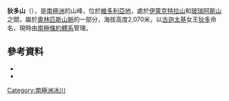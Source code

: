 {{Coord|77|30|S|160|57|E|source:GNIS|display=title}}

'''狄多山'''（{{lang-en|Mount Dido}}），是[[南極洲|南極洲]]的山峰，位於[[維多利亞地|維多利亞地]]，處於[[伊萊克特拉山|伊萊克特拉山]]和[[玻瑞阿斯山|玻瑞阿斯山]]之間，屬於[[奧林匹斯山脈|奧林匹斯山脈]]的一部分，海拔高度2,070米，以[[古迦太基|古迦太基]]女王[[狄多|狄多]]命名，現時由[[南極條約體系|南極條約體系]]管理。

==參考資料==
*{{cite gnis | type = antarid | id = 3853| name = Dido, Mount| accessdate = 2012-01-19}}
*{{usgs-gazetteer|id=3853|name=Dido, Mount}}

{{DEFAULTSORT:Mount Dido}}
[[Category:南極洲冰川|Category:南極洲冰川]]


{{McMurdoDryValleys-geo-stub}}